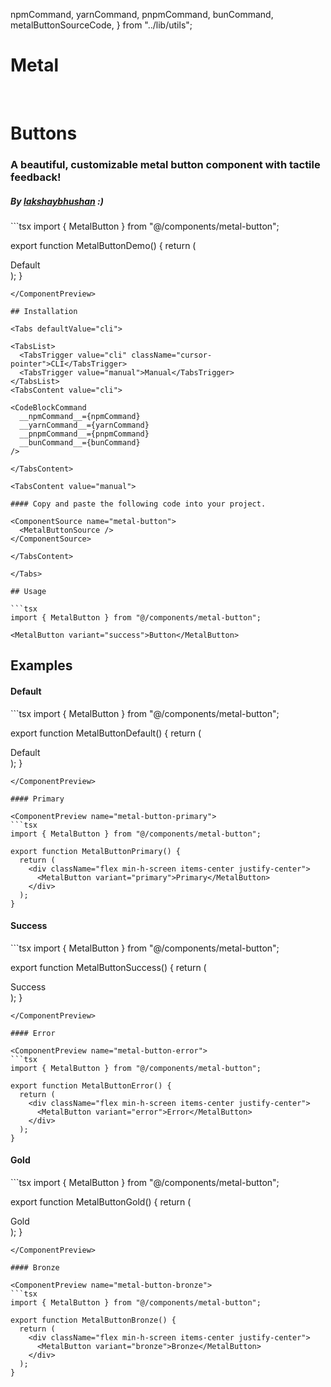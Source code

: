   npmCommand,
  yarnCommand,
  pnpmCommand,
  bunCommand,
  metalButtonSourceCode,
} from "../lib/utils";

# Metal

<br />

# Buttons

### A beautiful, customizable metal button component with tactile feedback!

##### By [lakshaybhushan](https://x.com/blakssh) :)

<ComponentPreview name="metal-button-demo">
```tsx 
import { MetalButton } from "@/components/metal-button";

export function MetalButtonDemo() {
  return (
    <div className="flex min-h-screen items-center justify-center">
      <MetalButton variant="default">Default</MetalButton>
    </div>
  );
}
```
</ComponentPreview>

## Installation

<Tabs defaultValue="cli">

<TabsList>
  <TabsTrigger value="cli" className="cursor-pointer">CLI</TabsTrigger>
  <TabsTrigger value="manual">Manual</TabsTrigger>
</TabsList>
<TabsContent value="cli">

<CodeBlockCommand
  __npmCommand__={npmCommand}
  __yarnCommand__={yarnCommand}
  __pnpmCommand__={pnpmCommand}
  __bunCommand__={bunCommand}
/>

</TabsContent>

<TabsContent value="manual">

#### Copy and paste the following code into your project.

<ComponentSource name="metal-button">
  <MetalButtonSource />
</ComponentSource>

</TabsContent>

</Tabs>

## Usage

```tsx
import { MetalButton } from "@/components/metal-button";
```

```tsx
<MetalButton variant="success">Button</MetalButton>
```

## Examples

#### Default

<ComponentPreview name="metal-button-demo">
```tsx 
import { MetalButton } from "@/components/metal-button";

export function MetalButtonDefault() {
  return (
    <div className="flex min-h-screen items-center justify-center">
      <MetalButton variant="default">Default</MetalButton>
    </div>
  );
}
```
</ComponentPreview>

#### Primary

<ComponentPreview name="metal-button-primary">
```tsx 
import { MetalButton } from "@/components/metal-button";

export function MetalButtonPrimary() {
  return (
    <div className="flex min-h-screen items-center justify-center">
      <MetalButton variant="primary">Primary</MetalButton>
    </div>
  );
}
```
</ComponentPreview>

#### Success

<ComponentPreview name="metal-button-success">
```tsx 
import { MetalButton } from "@/components/metal-button";

export function MetalButtonSuccess() {
  return (
    <div className="flex min-h-screen items-center justify-center">
      <MetalButton variant="success">Success</MetalButton>
    </div>
  );
}
```
</ComponentPreview>

#### Error

<ComponentPreview name="metal-button-error">
```tsx 
import { MetalButton } from "@/components/metal-button";

export function MetalButtonError() {
  return (
    <div className="flex min-h-screen items-center justify-center">
      <MetalButton variant="error">Error</MetalButton>
    </div>
  );
}
```
</ComponentPreview>

#### Gold

<ComponentPreview name="metal-button-gold">
```tsx 
import { MetalButton } from "@/components/metal-button";

export function MetalButtonGold() {
  return (
    <div className="flex min-h-screen items-center justify-center">
      <MetalButton variant="gold">Gold</MetalButton>
    </div>
  );
}
```
</ComponentPreview>

#### Bronze

<ComponentPreview name="metal-button-bronze">
```tsx 
import { MetalButton } from "@/components/metal-button";

export function MetalButtonBronze() {
  return (
    <div className="flex min-h-screen items-center justify-center">
      <MetalButton variant="bronze">Bronze</MetalButton>
    </div>
  );
}
```
</ComponentPreview>

<GithubBtn />
